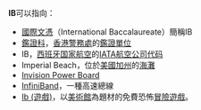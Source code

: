 '''IB'''可以指向：

* [[國際文憑|國際文憑]]（International Baccalaureate）簡稱IB
* [[鑑證科|鑑證科]]，[[香港警務處|香港警務處]]的[[鑑證|鑑證]][[單位|單位]]
* IB，[[西班牙国家航空|西班牙国家航空]]的[[IATA航空公司代码|IATA航空公司代码]]
* Imperial Beach，位於[[美國|美國]][[加州|加州]]的[[海灘|海灘]]
* [[Invision_Power_Board|Invision Power Board]]
* [[InfiniBand|InfiniBand]]，一種高速總線
* [[Ib_(遊戲)|Ib (遊戲)]]，以[[美術館|美術館]]為題材的免費恐怖[[冒險遊戲|冒險遊戲]]。

{{disambig|cat=二字拉丁字母縮寫消歧義}}
